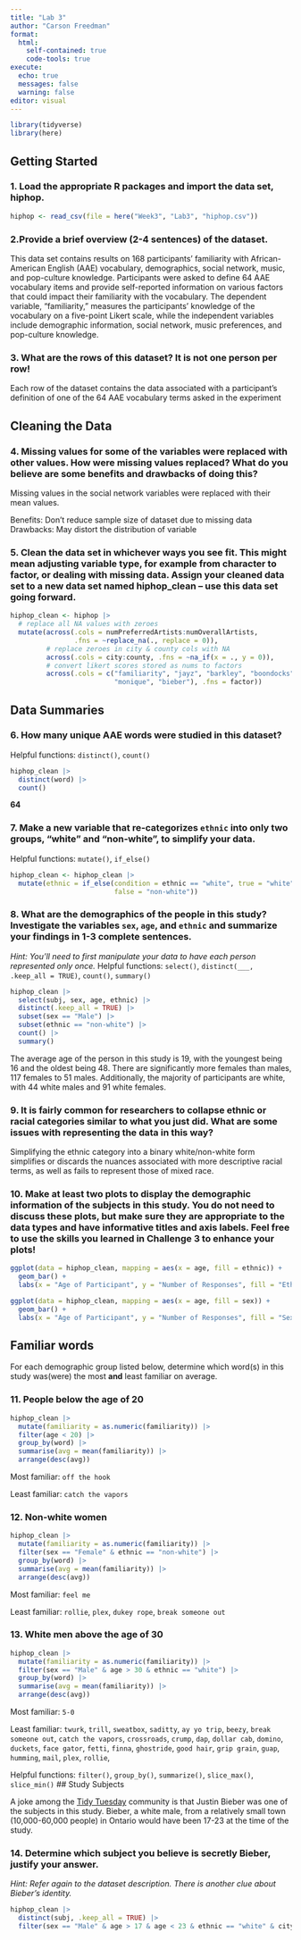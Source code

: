 ```yaml
---
title: "Lab 3"
author: "Carson Freedman"
format: 
  html:
    self-contained: true
    code-tools: true
execute:
  echo: true
  messages: false
  warning: false
editor: visual
---
```


```r
library(tidyverse)
library(here)
```

## Getting Started

### 1. Load the appropriate R packages and import the data set, hiphop.

```r
hiphop <- read_csv(file = here("Week3", "Lab3", "hiphop.csv"))
```

### 2.**Provide a brief overview (2-4 sentences) of the dataset.**

This data set contains results on 168 participants' familiarity with African-American English (AAE) vocabulary, demographics, social network, music, and pop-culture knowledge. Participants were asked to define 64 AAE vocabulary items and provide self-reported information on various factors that could impact their familiarity with the vocabulary. The dependent variable, "familiarity," measures the participants' knowledge of the vocabulary on a five-point Likert scale, while the independent variables include demographic information, social network, music preferences, and pop-culture knowledge.

### 3. What are the rows of this dataset? It is not one person per row!

Each row of the dataset contains the data associated with a participant's definition of one of the 64 AAE vocabulary terms asked in the experiment

## Cleaning the Data

### **4. Missing values for some of the variables were replaced with other values. How were missing values replaced? What do you believe are some benefits and drawbacks of doing this?**

Missing values in the social network variables were replaced with their mean values.

Benefits: Don't reduce sample size of dataset due to missing data Drawbacks: May distort the distribution of variable

### 5. Clean the data set in whichever ways you see fit. This might mean adjusting variable type, for example from character to factor, or dealing with missing data. Assign your cleaned data set to a new data set named hiphop_clean -- use this data set going forward.

```r
hiphop_clean <- hiphop |> 
  # replace all NA values with zeroes
  mutate(across(.cols = numPreferredArtists:numOverallArtists, 
                .fns = ~replace_na(., replace = 0)),
         # replace zeroes in city & county cols with NA
         across(.cols = city:county, .fns = ~na_if(x = ., y = 0)),
         # convert likert scores stored as nums to factors
         across(.cols = c("familiarity", "jayz", "barkley", "boondocks", 
                          "monique", "bieber"), .fns = factor))

```

## Data Summaries

### 6. How many unique AAE words were studied in this dataset?

Helpful functions: `distinct()`, `count()`

```r
hiphop_clean |> 
  distinct(word) |> 
  count()
```

**64**

### 7. Make a new variable that re-categorizes `ethnic` into only two groups, "white" and "non-white", to simplify your data.

Helpful functions: `mutate()`, `if_else()`

```r
hiphop_clean <- hiphop_clean |>
  mutate(ethnic = if_else(condition = ethnic == "white", true = "white", 
                          false = "non-white"))
```

### 8. What are the demographics of the people in this study? Investigate the variables `sex`, `age`, and `ethnic` and summarize your findings in 1-3 complete sentences.

*Hint: You'll need to first manipulate your data to have each person represented only once.* Helpful functions: `select()`, `distinct(___, .keep_all = TRUE)`, `count()`, `summary()`

```r
hiphop_clean |>
  select(subj, sex, age, ethnic) |>
  distinct(.keep_all = TRUE) |>
  subset(sex == "Male") |>
  subset(ethnic == "non-white") |>
  count() |>
  summary()
```

The average age of the person in this study is 19, with the youngest being 16 and the oldest being 48. There are significantly more females than males, 117 females to 51 males. Additionally, the majority of participants are white, with 44 white males and 91 white females.

### 9. It is fairly common for researchers to collapse ethnic or racial categories similar to what you just did. What are some issues with representing the data in this way?

Simplifying the ethnic category into a binary white/non-white form simplifies or discards the nuances associated with more descriptive racial terms, as well as fails to represent those of mixed race.

### 10. Make at least two plots to display the demographic information of the subjects in this study. You do not need to discuss these plots, but make sure they are appropriate to the data types and have informative titles and axis labels. Feel free to use the skills you learned in Challenge 3 to enhance your plots!

```r
ggplot(data = hiphop_clean, mapping = aes(x = age, fill = ethnic)) +
  geom_bar() +
  labs(x = "Age of Participant", y = "Number of Responses", fill = "Ethnicity")
```

```r
ggplot(data = hiphop_clean, mapping = aes(x = age, fill = sex)) +
  geom_bar() +
  labs(x = "Age of Participant", y = "Number of Responses", fill = "Sex")
```

## Familiar words

For each demographic group listed below, determine which word(s) in this study was(were) the most **and** least familiar on average.

### 11. People below the age of 20

```r
hiphop_clean |>
  mutate(familiarity = as.numeric(familiarity)) |>
  filter(age < 20) |>
  group_by(word) |>
  summarise(avg = mean(familiarity)) |>
  arrange(desc(avg))
```

Most familiar: `off the hook`

Least familiar: `catch the vapors`

### 12. Non-white women

```r
hiphop_clean |>
  mutate(familiarity = as.numeric(familiarity)) |>
  filter(sex == "Female" & ethnic == "non-white") |>
  group_by(word) |>
  summarise(avg = mean(familiarity)) |>
  arrange(desc(avg))
```

Most familiar: `feel me`

Least familiar: `rollie`, `plex`, `dukey rope`, `break someone out`

### 13. White men above the age of 30

```r
hiphop_clean |>
  mutate(familiarity = as.numeric(familiarity)) |>
  filter(sex == "Male" & age > 30 & ethnic == "white") |>
  group_by(word) |>
  summarise(avg = mean(familiarity)) |>
  arrange(desc(avg))
```

Most familiar: `5-0`

Least familiar: `twurk`, `trill`, `sweatbox`, `saditty`, `ay yo trip`, `beezy`, `break someone out`, `catch the vapors`, `crossroads`, `crump`, `dap`, `dollar cab`, `domino`, `duckets`, `face gator`, `fetti`, `finna`, `ghostride`, `good hair`, `grip grain`, `guap`, `humming`, `mail`, `plex`, `rollie`,

Helpful functions: `filter()`, `group_by()`, `summarize()`, `slice_max()`, `slice_min()` \## Study Subjects

A joke among the [Tidy Tuesday](https://www.tidytuesday.com/) community is that Justin Bieber was one of the subjects in this study. Bieber, a white male, from a relatively small town (10,000-60,000 people) in Ontario would have been 17-23 at the time of the study.

### 14. Determine which subject you believe is secretly Bieber, justify your answer.

*Hint: Refer again to the dataset description. There is another clue about Bieber's identity.*

```r
hiphop_clean |>
  distinct(subj, .keep_all = TRUE) |>
  filter(sex == "Male" & age > 17 & age < 23 & ethnic == "white" & city > 10000 & city < 60000) 
```
